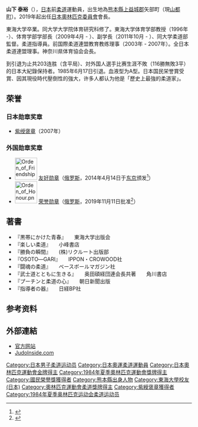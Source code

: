 {{refimprove|time=2011-09-16T07:18:47+00:00}}
{{Infobox Officeholder
| name  =山下 泰裕
| original_name = 
| native_name_lang = 
| image = Yasuhiro Yamashita 2.jpg
| imagesize = 
| caption = 山下泰裕（2005年）
| country = {{JPN}}
| office = {{JPN}}第5任[[日本奧林匹克委員會|奧林匹克委員會]]會長
| term_start = 2019年6月27日
| term_end = 
| predecessor = {{link-ja|竹田恆和|竹田恆和}}
| successor = 
| birth_date = {{birth date and age|1957|6|1}}
| birth_place = {{JPN}}[[熊本縣|熊本縣]][[上益城郡|上益城郡]][[矢部町|矢部町]]<br>（現[[山都町|山都町]]）
| death_date = 
| death_place = 
| native_place = 
| parents =
| relatives = 
| children = 
| spouse = 
| party = 
| occupation = [[柔道|柔道]][[運動員|運動員]]<br>[[東海大学_(日本)|東海大学]]教授
| alma_mater   = [[東海大学_(日本)|東海大学]]体育学部武道学科<br>[[東海大学_(日本)|東海大学]]体育学研究院
| website      = 
|module={{infobox sportsperson
|embed=yes
|sport=[[柔道|柔道]]
| height = {{height|m=1.80}}
| weight = {{weight|kg=128}}
| years_active              = ?-1985年
|medaltemplates=
{{MedalTableTop}}
{{MedalCountry|{{JPN}}}}
{{MedalSport|男子 [[柔道|柔道]]}}
{{MedalCompetition|[[夏季奧林匹克運動會柔道比賽|夏季奧林匹克運動會]]}}
{{MedalGold|[[1984年夏季奧林匹克運動會柔道比賽|1984 洛杉磯]]|無限制級}}
{{MedalCompetition|[[世界柔道錦標賽|世界柔道錦標賽]]}}
{{MedalGold|[[1979年世界柔道錦標賽|1979 巴黎]]|95kg超級}}
{{MedalGold|[[1981年世界柔道錦標賽|1981 馬斯垂克]]|95kg超級}}
{{MedalGold|1981 馬斯垂克|無限制級}}
{{MedalGold|[[1983年世界柔道錦標賽|1983 莫斯科]]|95kg超級}}
{{MedalBottom}}
}}
}}
{{Japanese|j=山下 泰裕|kn=やました やすひろ|rm=Yamashita Yasuhiro}}
'''山下 泰裕'''（{{bd|1957年|6月1日|||Yamashita Yasuhiro}}），[[日本|日本]]前[[柔道|柔道]]運動員，出生地為[[熊本縣|熊本縣]][[上益城郡|上益城郡]]矢部町（現[[山都町|山都町]]）。2019年起出任[[日本奧林匹克委員會|日本奧林匹克委員會]]會長。

東海大学卒業。同大学大学院体育研究科修了。東海大学体育学部教授（1996年 -）、体育学部学部長（2009年4月 - ）、副学長（2011年10月 - ）、同大学柔道部監督。柔道指導員。前国際柔道連盟教育教练理事（2003年 - 2007年）。全日本柔道連盟理事。神奈川県体育協会会長。

到引退为止共203连胜（含平局）、対外国人選手比赛生涯不敗（116勝無敗3平）的日本大紀錄保持者。1985年6月17日引退。血液型为A型。日本国民栄誉賞受賞、因其現役時代壓倒性的強大，许多人都认为他是「歷史上最強的柔道家」。

==荣誉==
===日本勋章奖章===
* [[褒章|紫绶褒章]]（2007年）
===外国勋章奖章===
* [[File:Orden_of_Friendship.png|60px]] [[友好勋章_(俄罗斯)|友好勋章]]（[[俄罗斯|俄罗斯]]，2014年4月14日于[[东京|东京]]颁发<ref>{{ja}}{{cite web |url=https://www.tokainewspress.com/view.php?d=785 |title=山下副学長にロシア友好勲章 |work=東海大学新聞 |date=2014-05-01 |accessdate=2022-03-14 |archive-date=2021-04-21 |archive-url=https://web.archive.org/web/20210421213120/https://tokainewspress.com/view.php?d=785 }}</ref>）
* [[File:Orden_of_Honour.png|60px]] [[荣誉勋章_(俄罗斯)|荣誉勋章]]（[[俄罗斯|俄罗斯]]，2019年11月11日批准<ref>{{ja}}{{cite web |url=https://www.u-tokai.ac.jp/about/campus/shonan/news/detail/post_1569.html |title=山下泰裕副学長への「ロシア名誉勲章」授与が決定しました |publisher=[[東海大学|東海大学]] |date=2019-11-19 |accessdate=2022-03-14 |archive-date=2021-03-02 |archive-url=https://web.archive.org/web/20210302082632/https://www.u-tokai.ac.jp/about/campus/shonan/news/detail/post_1569.html }}</ref>）

== 著書 == 
* 『黒帯にかけた青春』　　東海大学出版会
* 『楽しい柔道』　　小峰書店
* 『勝負の瞬間』　　(株)リクルート出版部
* 『OSOTO―GARI』　　IPPON・CROWOOD社
* 『闘魂の柔道』　　ベースボールマガジン社
* 『武士道とともに生きる』　　奥田碩経団連会長共著　　角川書店
* 『プーチンと柔道の心』　　朝日新聞出版
* 『指導者の器』　　日経BP社

==参考资料==
{{reflist}}

== 外部連結 ==
* [http://www.yamashitayasuhiro.com/ 官方网站] {{Wayback|url=http://www.yamashitayasuhiro.com/ |date=20110902043119 }}
* [http://www.judoinside.com/uk/?factfile/view/5508/Yasuhiro_Yamashita JudoInside.com] {{Wayback|url=http://www.judoinside.com/uk/?factfile%2Fview%2F5508%2FYasuhiro_Yamashita |date=20090215165757 }}

{{國民榮譽獎}}

{{Authority control}}
{{DEFAULTSORT:Yamashita Yasuhiro}}
[[Category:日本男子柔道运动员|Category:日本男子柔道运动员]]
[[Category:日本奧運柔道運動員|Category:日本奧運柔道運動員]]
[[Category:日本奧林匹克運動會金牌得主|Category:日本奧林匹克運動會金牌得主]]
[[Category:1984年夏季奧林匹克運動會獎牌得主|Category:1984年夏季奧林匹克運動會獎牌得主]]
[[Category:國民榮譽獎獲得者|Category:國民榮譽獎獲得者]]
[[Category:熊本縣出身人物|Category:熊本縣出身人物]]
[[Category:東海大學校友_(日本)|Category:東海大學校友 (日本)]]
[[Category:奧林匹克運動會柔道獎牌得主|Category:奧林匹克運動會柔道獎牌得主]]
[[Category:紫綬褒章獲得者|Category:紫綬褒章獲得者]]
[[Category:1984年夏季奥林匹克运动会柔道运动员|Category:1984年夏季奥林匹克运动会柔道运动员]]